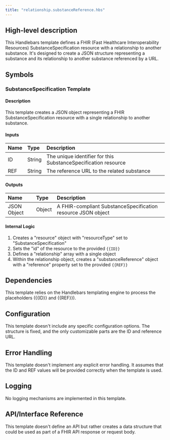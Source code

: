 ```yaml
---
title: "relationship.substanceReference.hbs"
---
```


## High-level description
This Handlebars template defines a FHIR (Fast Healthcare Interoperability Resources) SubstanceSpecification resource with a relationship to another substance. It's designed to create a JSON structure representing a substance and its relationship to another substance referenced by a URL.

## Symbols

### SubstanceSpecification Template
#### Description
This template creates a JSON object representing a FHIR SubstanceSpecification resource with a single relationship to another substance.

#### Inputs
| Name | Type | Description |
|:-----|:-----|:------------|
| ID | String | The unique identifier for this SubstanceSpecification resource |
| REF | String | The reference URL to the related substance |

#### Outputs
| Name | Type | Description |
|:-----|:-----|:------------|
| JSON Object | Object | A FHIR-compliant SubstanceSpecification resource JSON object |

#### Internal Logic
1. Creates a "resource" object with "resourceType" set to "SubstanceSpecification"
2. Sets the "id" of the resource to the provided `{{ID}}`
3. Defines a "relationship" array with a single object
4. Within the relationship object, creates a "substanceReference" object with a "reference" property set to the provided `{{REF}}`

## Dependencies
This template relies on the Handlebars templating engine to process the placeholders ({{ID}} and {{REF}}).

## Configuration
This template doesn't include any specific configuration options. The structure is fixed, and the only customizable parts are the ID and reference URL.

## Error Handling
This template doesn't implement any explicit error handling. It assumes that the ID and REF values will be provided correctly when the template is used.

## Logging
No logging mechanisms are implemented in this template.

## API/Interface Reference
This template doesn't define an API but rather creates a data structure that could be used as part of a FHIR API response or request body.